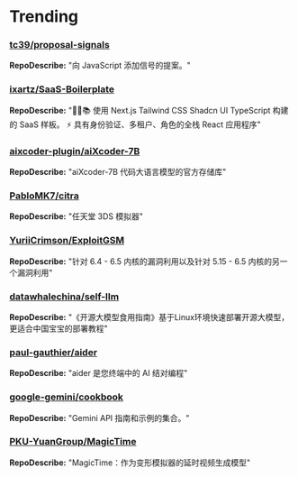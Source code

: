 
# Trending

### [tc39/proposal-signals](https://github.com/tc39/proposal-signals)
**RepoDescribe:** "向 JavaScript 添加信号的提案。"
  

### [ixartz/SaaS-Boilerplate](https://github.com/ixartz/SaaS-Boilerplate)
**RepoDescribe:** "🚀🎉📚 使用 Next.js Tailwind CSS Shadcn UI TypeScript 构建的 SaaS 样板。 ⚡️ 具有身份验证、多租户、角色的全栈 React 应用程序"
  

### [aixcoder-plugin/aiXcoder-7B](https://github.com/aixcoder-plugin/aiXcoder-7B)
**RepoDescribe:** "aiXcoder-7B 代码大语言模型的官方存储库"
  

### [PabloMK7/citra](https://github.com/PabloMK7/citra)
**RepoDescribe:** "任天堂 3DS 模拟器"
  

### [YuriiCrimson/ExploitGSM](https://github.com/YuriiCrimson/ExploitGSM)
**RepoDescribe:** "针对 6.4 - 6.5 内核的漏洞利用以及针对 5.15 - 6.5 内核的另一个漏洞利用"
  

### [datawhalechina/self-llm](https://github.com/datawhalechina/self-llm)
**RepoDescribe:** "《开源大模型食用指南》基于Linux环境快速部署开源大模型，更适合中国宝宝的部署教程"
  

### [paul-gauthier/aider](https://github.com/paul-gauthier/aider)
**RepoDescribe:** "aider 是您终端中的 AI 结对编程"
  

### [google-gemini/cookbook](https://github.com/google-gemini/cookbook)
**RepoDescribe:** "Gemini API 指南和示例的集合。"
  

### [PKU-YuanGroup/MagicTime](https://github.com/PKU-YuanGroup/MagicTime)
**RepoDescribe:** "MagicTime：作为变形模拟器的延时视频生成模型"
  